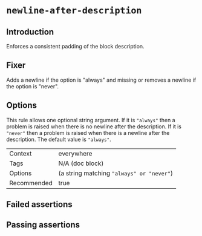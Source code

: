 # `newline-after-description`

## Introduction

Enforces a consistent padding of the block description.

## Fixer

Adds a newline if the option is "always" and missing or removes a
newline if the option is "never".

## Options

This rule allows one optional string argument. If it is `"always"` then a
problem is raised when there is no newline after the description. If it is
`"never"` then a problem is raised when there is a newline after the
description. The default value is `"always"`.

|||
|---|---|
|Context|everywhere|
|Tags|N/A (doc block)|
|Options|(a string matching `"always" or "never"`)|
|Recommended|true|


## Failed assertions

<Assertions rule="newlineAfterDescription" />

## Passing assertions

<Assertions rule="newlineAfterDescription" passing />
